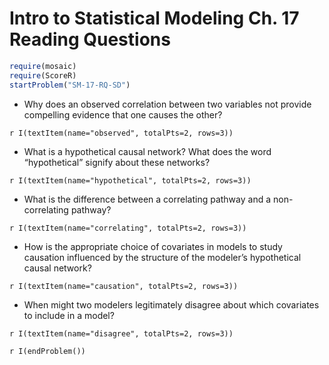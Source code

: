 Intro to Statistical Modeling Ch. 17 Reading Questions
========================================================
```r
require(mosaic)
require(ScoreR)
startProblem("SM-17-RQ-SD")
```

* Why does an observed correlation between two variables not provide compelling evidence that one causes the other? 

 `r I(textItem(name="observed", totalPts=2, rows=3))`

* What is a hypothetical causal network?  What does the word "hypothetical" signify about these networks? 

 `r I(textItem(name="hypothetical", totalPts=2, rows=3))`

* What is the difference between a correlating pathway and a non-correlating pathway? 


 `r I(textItem(name="correlating", totalPts=2, rows=3))`

* How is the appropriate choice of covariates in models to study causation influenced by the structure of the modeler's hypothetical causal network?

 `r I(textItem(name="causation", totalPts=2, rows=3))`

* When might two modelers legitimately disagree about which covariates to include in a model? 

 `r I(textItem(name="disagree", totalPts=2, rows=3))`

`r I(endProblem())`